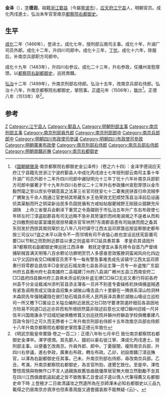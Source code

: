 {{Otheruses|other=名为金泽的其他人物|金泽}}
{{Otheruses|other=名为金德润的其他人物|金德润}}
{{明清人物信息框
| 姓名 = 金澤
| 原名 =
| 圖片名稱 = 
| 圖片大小 = 220px
| 圖片說明 = 
| 最高職務 = 南京都察院右都御史
| 國家 = 大明
| 爵位 =
| 籍貫 = [[南直隸|直隸]][[应天府_(明朝)|应天府]][[江宁县_(西晋)|江宁县]]
| 族裔 = 
| 字號 = 字德润
| 室名 = 
| 諡號 = 
| 出生日期 = 生年不詳
| 出生地點 = 
| 逝世日期 = 正德八年（1513年）
| 逝世地點 = 
| 墓葬 =
| 配偶 =
| 親屬 = 
| 出身 = 
*成化二年丙戌科同進士出身
| 經歷 = 
| 著作 =
}}

'''金泽'''（{{bd|15世纪|？|1513年||Jin}}），[[表字|字]]'''德润'''，祖籍[[浙江|浙江]][[鄞县|鄞县]]（今屬[[寧波市|寧波市]]），[[应天府_(明朝)|应天府]][[江宁县_(西晋)|江宁县]]人，明朝官员。成化丙戌進士，弘治末年官至南京[[都察院|都察院]][[右都御史|右都御史]]。

==生平==
[[成化|成化]]二年（1466年），登进士。成化七年，授刑部云南司主事。成化十年，升湖广司员外郎。成化十二年，升四川司郎中。成化十三年，[[丁忧|丁忧]]。成化十六年，除服后，补南京兵部职方司郎中。

成化十九年（1483年），升四川右参议。成化二十三年，升右参政，任播州宣慰厚馈。以[[都察院|都察院]][[右副都御史|右副都御史]]，巡抚南贛。

[[弘治_(明朝)|弘治]]十二年（1499年），升南京刑部右侍郎。弘治十五年，改南京兵部右侍郎。弘治十八年，升南京都察院右都御史，掌院事。[[正德_(明朝)|正德]]元年（1506年），[[致仕|致仕]]<ref>《[[国朝献徵录|国朝献徵录]]·南京都察院右都御史金公泽传》（卷之六十四）：金泽字德润应天府江宁县籍先世浙江宁波府鄞县人中成化丙戌进士七年授刑部云南司主事十年升湖广司员外郎十二年升四川司郎中谳狱明允十三年丁忧十六年补南京兵部职方司郎中屡著才干十九年升四川右参议二十三年升右参政播州宣慰厚馈以金币毅然麾之至以庶长夺嫡意寘之法革三长官司抚安七十二寨夷民骈首归命流贼李广猬聚五千余人戮通江官吏倾其帑藏东乡王伯荣效尤犯顺焚荡县治泽前后设画侦其渠魁而歼之铜梁新设民多负固抚循有方咸帖帖服夔贼野王刚鼓众猖獗充斥湖陕　上命三省督兵会剿泽下重赏之令竟磔刚于市弘治五年升广东右布政使七年转左时汀漳盗起郡县有司无远略不急补其势寖炽而岭南湖湘之不逞者从而和之四散剽掠劫富室燔民居掠帑藏杀官军哄然?东南郡县患有司始骇而图之备其东则发於西掠其南则窜於北八年八月时镇守江西太监邓原曁巡按监察御史都布按三司议以?盗之未平以政令不一而邻境有司不肻恊心故也宜设巡抚宪臣置司要□以节制之而割附近郡县以隶之则盗易平□延具奏其事　孝皇俞其请因升泽?都察院右副都御史俾巡抚江西泽奉　敕抚定便宜从事先榜令自首乃严督缉捕斩贼首满天明等八百余颗论功罪明赏罚人多感奋思效猺獠洞蛮闻风向化四边以宁又囚四省交□缉捕官员责不专一每有警急事难责成先该镇守江西太监邓原奏行将雩郡会昌信丰□金安远石城龙南七县各添设主簿一员专一补盗惟广东韶州府五县惠州府七县南雄府二县福建汀州府八县湖广郴州五县江西南安府二□□昌府四县贑州府三县俱未添设机快补盗无律□□纵□无忌又奏行将前各府州县不分全设裁减州添判官县添主簿各一员并不别差专委操练机快缉捕盗贼遇有紧急调用责成又瑞金县招集乡湖陂山塲去县六十里僻在一隅俱系深山险洞林木森阴先年强贼藏隐在彼打劫石城县杀死人民丙辰泽具奏於湖陂山塲设立巡检司一所又檄下□属设立关隘佥编附近居民之壮□防守要津禁遏奸细后各县因地方险易不同道□远近亦异而有所增损然莫非阻述前意也又增□贑州旧城一尺并信丰兴国南康永宁旧城圯破俱檄修葺又创巡抚院并贑州府贑县学校俱檄重建凡百政令皆行之可久而无弊者十二年升南京刑部右侍郎十五年改南京兵部右侍郎十八年升南京都察院右都御史掌院事正德元年致仕</ref>。正德八年（1513年）卒<ref>《明武宗毅皇帝實錄·卷之一百二》：正德八年秋七月辛巳 致仕南京都察院右都御史金澤卒。澤字德潤。其先鄞人、國初以豪右徙江寧、澤成化丙戌進士。授刑部主事。以便養乞改南京。升員外郎、郎中。丁憂服闋，複除南京兵部，升四川右參議，進右參政，廣東右布政，轉左布政。乙卯，初設南贛汀漳巡撫官，以澤為右副都御史任其事。己未，升南京刑部右侍郎，尋改南京兵部。乙丑，考滿，升南京都察院右都御史，為言官所劾，遂懇乞致仕。至是卒。澤性警悟周慎與物無忤口不言人過親族故舊皆曲致優厚居官無大樹立然勤勵不怠其在四川江西值歲飢盜起處之皆不致敗事乙丑會試子逵以倩人代筆得薦又右都御史命下時 上登極才二日故清議攻之然逵所為在京師澤未必知右都御史以三品九載得之仍居南京亦資序也但素善周旋又適會國哀故不能無疑-{云}-。</ref>。

==参考==
{{reflist}}

{{成化二年丙戌科殿試金榜}}

{{Authority control}}

{{DEFAULTSORT:J}}
[[Category:金姓|Z]]
[[Category:江宁县人|Category:江宁县人]]
[[Category:鄞县人|Category:鄞县人]]
[[Category:明朝刑部主事|Category:明朝刑部主事]]
[[Category:南京刑部主事|Category:南京刑部主事]]
[[Category:南京刑部員外郎|Category:南京刑部員外郎]]
[[Category:南京刑部郎中|Category:南京刑部郎中]]
[[Category:南京兵部郎中|Category:南京兵部郎中]]
[[Category:明朝四川布政使司參議|Category:明朝四川布政使司參議]]
[[Category:明朝四川布政使司參政|Category:明朝四川布政使司參政]]
[[Category:明朝廣東布政使|Category:明朝廣東布政使]]
[[Category:南京刑部右侍郎|Category:南京刑部右侍郎]]
[[Category:南京兵部右侍郎|Category:南京兵部右侍郎]]
[[Category:明朝南贛巡撫|Category:明朝南贛巡撫]]
[[Category:南京右都御史|Category:南京右都御史]]